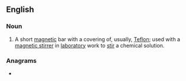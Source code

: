 ==English==
{{wikipedia}}

===Noun===
{{en-noun}}

# {{lb|en|chemistry}} A short [[magnetic]] bar with a covering of, usually, [[Teflon]]; used with a [[magnetic stirrer]] in [[laboratory]] work to [[stir]] a chemical solution.

===Anagrams===
* {{anagrams|en|tribars}}
